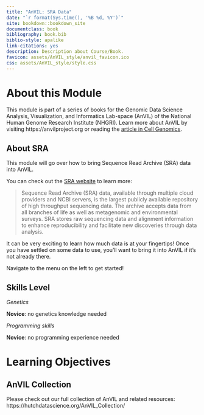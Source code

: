 ```yaml
---
title: "AnVIL: SRA Data"
date: "`r format(Sys.time(), '%B %d, %Y')`"
site: bookdown::bookdown_site
documentclass: book
bibliography: book.bib
biblio-style: apalike
link-citations: yes
description: Description about Course/Book.
favicon: assets/AnVIL_style/anvil_favicon.ico
css: assets/AnVIL_style/style.css
---
```



# About this Module {-}

This module is part of a series of books for the Genomic Data Science Analysis, Visualization, and Informatics Lab-space (AnVIL) of the National Human Genome Research Institute (NHGRI). Learn more about AnVIL by visiting https://anvilproject.org or reading the [article in Cell Genomics](https://www.sciencedirect.com/science/article/pii/S2666979X21001063).

## About SRA {-}

This module will go over how to bring Sequence Read Archive (SRA) data into AnVIL.

You can check out the [SRA website](https://www.ncbi.nlm.nih.gov/sra) to learn more:

> Sequence Read Archive (SRA) data, available through multiple cloud providers and NCBI servers, is the largest publicly available repository of high throughput sequencing data. The archive accepts data from all branches of life as well as metagenomic and environmental surveys. SRA stores raw sequencing data and alignment information to enhance reproducibility and facilitate new discoveries through data analysis. 

It can be very exciting to learn how much data is at your fingertips! Once you have settled on some data to use, you'll want to bring it into AnVIL if it's not already there.

Navigate to the menu on the left to get started!

## Skills Level {-} 

::: {.notice}
_Genetics_

**Novice**: no genetics knowledge needed

_Programming skills_

**Novice**: no programming experience needed
:::

# Learning Objectives {-}

<!-- Learning objectives for this activity come from the [Genetics Core Competencies](https://genetics-gsa.org/education/genetics-learning-framework/): -->

<!-- - Objective 1 -->
<!-- - Objective 2 -->
<!-- - Objective 3 -->

<!-- Please also see the Bioinformatics core competencies for undergraduate life sciences education from NIBLSE: https://journals.plos.org/plosone/article/figure?id=10.1371/journal.pone.0196878.t002 -->

## AnVIL Collection {-}

Please check out our full collection of AnVIL and related resources: https://hutchdatascience.org/AnVIL_Collection/

